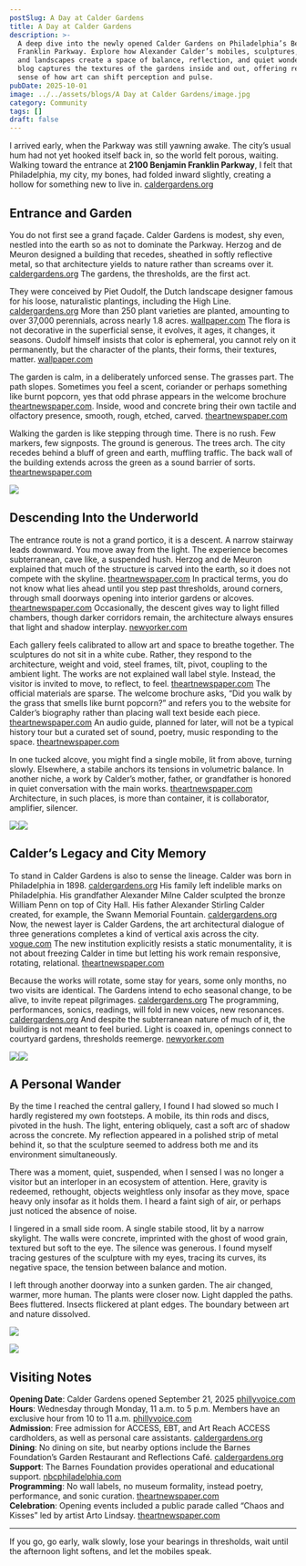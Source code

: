```yaml
---
postSlug: A Day at Calder Gardens
title: A Day at Calder Gardens
description: >-
  A deep dive into the newly opened Calder Gardens on Philadelphia’s Benjamin
  Franklin Parkway. Explore how Alexander Calder’s mobiles, sculptures, light,
  and landscapes create a space of balance, reflection, and quiet wonder. This
  blog captures the textures of the gardens inside and out, offering readers a
  sense of how art can shift perception and pulse.
pubDate: 2025-10-01
image: ../../assets/blogs/A Day at Calder Gardens/image.jpg
category: Community
tags: []
draft: false
---
```

I arrived early, when the Parkway was still yawning awake. The city’s usual hum had not yet hooked itself back in, so the world felt porous, waiting. Walking toward the entrance at **2100 Benjamin Franklin Parkway**, I felt that Philadelphia, my city, my bones, had folded inward slightly, creating a hollow for something new to live in. [caldergardens.org](https://caldergardens.org/plan-your-visit?utm_source=chatgpt.com)

## Entrance and Garden

You do not first see a grand façade. Calder Gardens is modest, shy even, nestled into the earth so as not to dominate the Parkway. Herzog and de Meuron designed a building that recedes, sheathed in softly reflective metal, so that architecture yields to nature rather than screams over it. [caldergardens.org](https://caldergardens.org/about/?utm_source=chatgpt.com) The gardens, the thresholds, are the first act.

They were conceived by Piet Oudolf, the Dutch landscape designer famous for his loose, naturalistic plantings, including the High Line. [caldergardens.org](https://caldergardens.org/about/?utm_source=chatgpt.com) More than 250 plant varieties are planted, amounting to over 37,000 perennials, across nearly 1.8 acres. [wallpaper.com](https://www.wallpaper.com/architecture/calder-gardens-herzog-de-meuron-philadelphia-usa?utm_source=chatgpt.com) The flora is not decorative in the superficial sense, it evolves, it ages, it changes, it seasons. Oudolf himself insists that color is ephemeral, you cannot rely on it permanently, but the character of the plants, their forms, their textures, matter. [wallpaper.com](https://www.wallpaper.com/architecture/calder-gardens-herzog-de-meuron-philadelphia-usa?utm_source=chatgpt.com)

The garden is calm, in a deliberately unforced sense. The grasses part. The path slopes. Sometimes you feel a scent, coriander or perhaps something like burnt popcorn, yes that odd phrase appears in the welcome brochure [theartnewspaper.com](https://www.theartnewspaper.com/2025/09/19/calder-gardens-opening-philadelphia?utm_source=chatgpt.com). Inside, wood and concrete bring their own tactile and olfactory presence, smooth, rough, etched, carved. [theartnewspaper.com](https://www.theartnewspaper.com/2025/09/19/calder-gardens-opening-philadelphia?utm_source=chatgpt.com)

Walking the garden is like stepping through time. There is no rush. Few markers, few signposts. The ground is generous. The trees arch. The city recedes behind a bluff of green and earth, muffling traffic. The back wall of the building extends across the green as a sound barrier of sorts. [theartnewspaper.com](https://www.theartnewspaper.com/2025/09/19/calder-gardens-opening-philadelphia?utm_source=chatgpt.com)

![](../../assets/blogs/A%20Day%20at%20Calder%20Gardens/img-2567-7.jpg)

## Descending Into the Underworld

The entrance route is not a grand portico, it is a descent. A narrow stairway leads downward. You move away from the light. The experience becomes subterranean, cave like, a suspended hush. Herzog and de Meuron explained that much of the structure is carved into the earth, so it does not compete with the skyline. [theartnewspaper.com](https://www.theartnewspaper.com/2025/09/19/calder-gardens-opening-philadelphia?utm_source=chatgpt.com) In practical terms, you do not know what lies ahead until you step past thresholds, around corners, through small doorways opening into interior gardens or alcoves. [theartnewspaper.com](https://www.theartnewspaper.com/2025/09/19/calder-gardens-opening-philadelphia?utm_source=chatgpt.com) Occasionally, the descent gives way to light filled chambers, though darker corridors remain, the architecture always ensures that light and shadow interplay. [newyorker.com](https://www.newyorker.com/magazine/2025/09/22/in-philadelphias-calder-gardens-a-dynasty-comes-home?utm_source=chatgpt.com)

Each gallery feels calibrated to allow art and space to breathe together. The sculptures do not sit in a white cube. Rather, they respond to the architecture, weight and void, steel frames, tilt, pivot, coupling to the ambient light. The works are not explained wall label style. Instead, the visitor is invited to move, to reflect, to feel. [theartnewspaper.com](https://www.theartnewspaper.com/2025/09/19/calder-gardens-opening-philadelphia?utm_source=chatgpt.com) The official materials are sparse. The welcome brochure asks, “Did you walk by the grass that smells like burnt popcorn?” and refers you to the website for Calder’s biography rather than placing wall text beside each piece. [theartnewspaper.com](https://www.theartnewspaper.com/2025/09/19/calder-gardens-opening-philadelphia?utm_source=chatgpt.com) An audio guide, planned for later, will not be a typical history tour but a curated set of sound, poetry, music responding to the space. [theartnewspaper.com](https://www.theartnewspaper.com/2025/09/19/calder-gardens-opening-philadelphia?utm_source=chatgpt.com)

In one tucked alcove, you might find a single mobile, lit from above, turning slowly. Elsewhere, a stabile anchors its tensions in volumetric balance. In another niche, a work by Calder’s mother, father, or grandfather is honored in quiet conversation with the main works. [theartnewspaper.com](https://www.theartnewspaper.com/2025/09/19/calder-gardens-opening-philadelphia?utm_source=chatgpt.com) Architecture, in such places, is more than container, it is collaborator, amplifier, silencer.

![](../../assets/blogs/A%20Day%20at%20Calder%20Gardens/img-2569-6.jpg)![](../../assets/blogs/A%20Day%20at%20Calder%20Gardens/img-2572-2.jpg)

## Calder’s Legacy and City Memory

To stand in Calder Gardens is also to sense the lineage. Calder was born in Philadelphia in 1898. [caldergardens.org](https://caldergardens.org/about/?utm_source=chatgpt.com) His family left indelible marks on Philadelphia. His grandfather Alexander Milne Calder sculpted the bronze William Penn on top of City Hall. His father Alexander Stirling Calder created, for example, the Swann Memorial Fountain. [caldergardens.org](https://caldergardens.org/about/?utm_source=chatgpt.com) Now, the newest layer is Calder Gardens, the art architectural dialogue of three generations completes a kind of vertical axis across the city. [vogue.com](https://www.vogue.com/article/calder-gardens-philadelphia-october-2025?utm_source=chatgpt.com) The new institution explicitly resists a static monumentality, it is not about freezing Calder in time but letting his work remain responsive, rotating, relational. [theartnewspaper.com](https://www.theartnewspaper.com/2025/09/19/calder-gardens-opening-philadelphia?utm_source=chatgpt.com)

Because the works will rotate, some stay for years, some only months, no two visits are identical. The Gardens intend to echo seasonal change, to be alive, to invite repeat pilgrimages. [caldergardens.org](https://caldergardens.org/about/?utm_source=chatgpt.com) The programming, performances, sonics, readings, will fold in new voices, new resonances. [caldergardens.org](https://caldergardens.org/about/?utm_source=chatgpt.com) And despite the subterranean nature of much of it, the building is not meant to feel buried. Light is coaxed in, openings connect to courtyard gardens, thresholds reemerge. [newyorker.com](https://www.newyorker.com/magazine/2025/09/22/in-philadelphias-calder-gardens-a-dynasty-comes-home?utm_source=chatgpt.com)

![](../../assets/blogs/A%20Day%20at%20Calder%20Gardens/img-2571-3.jpg)![](../../assets/blogs/A%20Day%20at%20Calder%20Gardens/img-2573-1.jpg)

## A Personal Wander

By the time I reached the central gallery, I found I had slowed so much I hardly registered my own footsteps. A mobile, its thin rods and discs, pivoted in the hush. The light, entering obliquely, cast a soft arc of shadow across the concrete. My reflection appeared in a polished strip of metal behind it, so that the sculpture seemed to address both me and its environment simultaneously.

There was a moment, quiet, suspended, when I sensed I was no longer a visitor but an interloper in an ecosystem of attention. Here, gravity is redeemed, rethought, objects weightless only insofar as they move, space heavy only insofar as it holds them. I heard a faint sigh of air, or perhaps just noticed the absence of noise.

I lingered in a small side room. A single stabile stood, lit by a narrow skylight. The walls were concrete, imprinted with the ghost of wood grain, textured but soft to the eye. The silence was generous. I found myself tracing gestures of the sculpture with my eyes, tracing its curves, its negative space, the tension between balance and motion.

I left through another doorway into a sunken garden. The air changed, warmer, more human. The plants were closer now. Light dappled the paths. Bees fluttered. Insects flickered at plant edges. The boundary between art and nature dissolved.

![](../../assets/blogs/A%20Day%20at%20Calder%20Gardens/img-2570-4.jpg)

![](../../assets/blogs/A%20Day%20at%20Calder%20Gardens/img-2568-5.jpg)

## Visiting Notes

**Opening Date**: Calder Gardens opened September 21, 2025 [phillyvoice.com](https://www.phillyvoice.com/calder-gardens-opening-date-new-art-museum-philly/?utm_source=chatgpt.com)\
**Hours**: Wednesday through Monday, 11 a.m. to 5 p.m. Members have an exclusive hour from 10 to 11 a.m. [phillyvoice.com](https://www.phillyvoice.com/calder-gardens-opening-date-new-art-museum-philly/?utm_source=chatgpt.com)\
**Admission**: Free admission for ACCESS, EBT, and Art Reach ACCESS cardholders, as well as personal care assistants. [caldergardens.org](https://caldergardens.org/plan-your-visit?utm_source=chatgpt.com)\
**Dining**: No dining on site, but nearby options include the Barnes Foundation’s Garden Restaurant and Reflections Café. [caldergardens.org](https://caldergardens.org/plan-your-visit?utm_source=chatgpt.com)\
**Support**: The Barnes Foundation provides operational and educational support. [nbcphiladelphia.com](https://www.nbcphiladelphia.com/entertainment/the-scene/calder-gardens-philadelphia-ben-franklin-parkway-opening-september-2025/4080216/?utm_source=chatgpt.com)\
**Programming**: No wall labels, no museum formality, instead poetry, performance, and sonic curation. [theartnewspaper.com](https://www.theartnewspaper.com/2025/09/19/calder-gardens-opening-philadelphia?utm_source=chatgpt.com)\
**Celebration**: Opening events included a public parade called “Chaos and Kisses” led by artist Arto Lindsay. [theartnewspaper.com](https://www.theartnewspaper.com/2025/09/19/calder-gardens-opening-philadelphia?utm_source=chatgpt.com)

---

If you go, go early, walk slowly, lose your bearings in thresholds, wait until the afternoon light softens, and let the mobiles speak.
